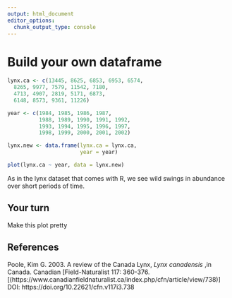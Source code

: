 ```yaml
---
output: html_document
editor_options: 
  chunk_output_type: console
---
```

# Build your own dataframe


```r
lynx.ca <- c(13445, 8625, 6853, 6953, 6574,
  8265, 9977, 7579, 11542, 7180,
  4713, 4907, 2819, 5171, 6873, 
  6148, 8573, 9361, 11226)
```


```r
year <- c(1984, 1985, 1986, 1987,
          1988, 1989, 1990, 1991, 1992, 
          1993, 1994, 1995, 1996, 1997,
          1998, 1999, 2000, 2001, 2002)
```



```r
lynx.new <- data.frame(lynx.ca = lynx.ca,
                       year = year)
```



```r
plot(lynx.ca ~ year, data = lynx.new)
```

As in the lynx dataset that comes with R, we see wild swings in abundance over short periods of time.


## Your turn

Make this plot pretty






## References

Poole, Kim  G.  2003.  A  review  of  the  Canada  Lynx, *Lynx  canadensis* ,in  Canada.  Canadian  [Field-Naturalist 117: 360-376.[(https://www.canadianfieldnaturalist.ca/index.php/cfn/article/view/738)]  DOI: https://doi.org/10.22621/cfn.v117i3.738

